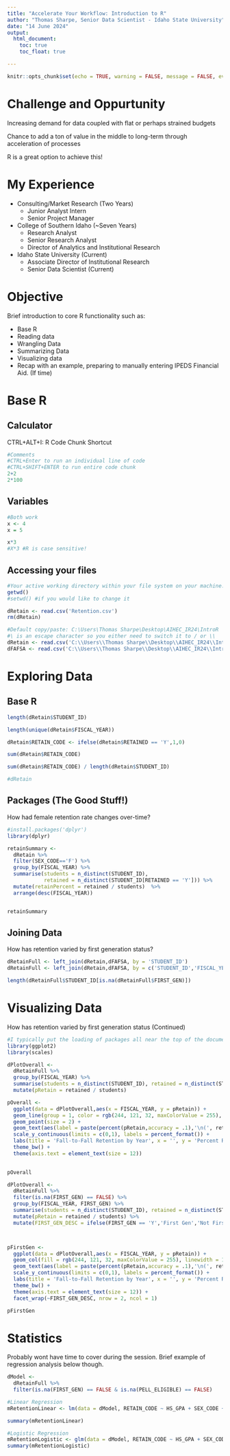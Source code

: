 ---
title: "Accelerate Your Workflow: Introduction to R"
author: "Thomas Sharpe, Senior Data Scientist - Idaho State University"
date: "14 June 2024"
output:
  html_document:
    toc: true
    toc_float: true

---

```{r setup, include=FALSE}
knitr::opts_chunk$set(echo = TRUE, warning = FALSE, message = FALSE, eval = TRUE)
```

# Challenge and Oppurtunity

Increasing demand for data coupled with flat or perhaps strained budgets

Chance to add a ton of value in the middle to long-term through acceleration of processes

R is a great option to achieve this!

# My Experience

* Consulting/Market Research (Two Years)
  + Junior Analyst Intern
  + Senior Project Manager
* College of Southern Idaho (~Seven Years)
  + Research Analyst
  + Senior Research Analyst
  + Director of Analytics and Institutional Research
* Idaho State University (Current)
  + Associate Director of Institutional Research
  + Senior Data Scientist (Current)
  
  
# Objective

Brief introduction to core R functionality such as:

* Base R
* Reading data
* Wrangling Data
* Summarizing Data
* Visualizing data
* Recap with an example, preparing to manually entering IPEDS Financial Aid. (If time)

# Base R

## Calculator

CTRL+ALT+I: R Code Chunk Shortcut

```{r}

#Comments
#CTRL+Enter to run an individual line of code
#CTRL+SHIFT+ENTER to run entire code chunk
2+2
2*100

```

## Variables

```{r}

#Both work
x <- 4
x = 5

x*3
#X*3 #R is case sensitive!


```

## Accessing your files

```{r}

#Your active working directory within your file system on your machine.
getwd()
#setwd() #if you would like to change it

dRetain <- read.csv('Retention.csv')
rm(dRetain)

#Default copy/paste: C:\Users\Thomas Sharpe\Desktop\AIHEC_IR24\IntroR
#\ is an escape character so you either need to switch it to / or \\ 
dRetain <- read.csv('C:\\Users\\Thomas Sharpe\\Desktop\\AIHEC_IR24\\IntroR\\Retention.csv')
dFAFSA <- read.csv('C:\\Users\\Thomas Sharpe\\Desktop\\AIHEC_IR24\\IntroR\\FAFSA.csv')

```

# Exploring Data

## Base R

```{r}

length(dRetain$STUDENT_ID)

length(unique(dRetain$FISCAL_YEAR))

dRetain$RETAIN_CODE <- ifelse(dRetain$RETAINED == 'Y',1,0)

sum(dRetain$RETAIN_CODE)

sum(dRetain$RETAIN_CODE) / length(dRetain$STUDENT_ID)

#dRetain

```

## Packages (The Good Stuff!)

How had female retention rate changes over-time?

```{r}

#install.packages('dplyr')
library(dplyr)

retainSummary <-
  dRetain %>%
  filter(SEX_CODE=='F') %>%
  group_by(FISCAL_YEAR) %>%
  summarise(students = n_distinct(STUDENT_ID),
            retained = n_distinct(STUDENT_ID[RETAINED == 'Y'])) %>%
  mutate(retainPercent = retained / students)  %>%
  arrange(desc(FISCAL_YEAR))


retainSummary

```

## Joining Data

How has retention varied by first generation status?

```{r}


dRetainFull <- left_join(dRetain,dFAFSA, by = 'STUDENT_ID')
dRetainFull <- left_join(dRetain,dFAFSA, by = c('STUDENT_ID','FISCAL_YEAR'))

length(dRetainFull$STUDENT_ID[is.na(dRetainFull$FIRST_GEN)])


```


# Visualizing Data

How has retention varied by first generation status (Continued)

```{r}

#I typically put the loading of packages all near the top of the document so I can use it throughout. Have it here to illustrate what packages I am using.
library(ggplot2)
library(scales)

dPlotOverall <-
  dRetainFull %>%
  group_by(FISCAL_YEAR) %>%
  summarise(students = n_distinct(STUDENT_ID), retained = n_distinct(STUDENT_ID[RETAINED == 'Y'])) %>%
  mutate(pRetain = retained / students)

pOverall <-
  ggplot(data = dPlotOverall,aes(x = FISCAL_YEAR, y = pRetain)) +
  geom_line(group = 1, color = rgb(244, 121, 32, maxColorValue = 255), linewidth = 1.2) +
  geom_point(size = 2) +
  geom_text(aes(label = paste(percent(pRetain,accuracy = .1),'\n(', retained,' of ',comma(students),')', sep = '')),vjust = -.3) +
  scale_y_continuous(limits = c(0,1), labels = percent_format()) +
  labs(title = 'Fall-to-Fall Retention by Year', x = '', y = 'Percent Retained') +
  theme_bw() +
  theme(axis.text = element_text(size = 12))
  

pOverall

```

```{r, fig.height=8}

dPlotOverall <-
  dRetainFull %>%
  filter(is.na(FIRST_GEN) == FALSE) %>%
  group_by(FISCAL_YEAR, FIRST_GEN) %>%
  summarise(students = n_distinct(STUDENT_ID), retained = n_distinct(STUDENT_ID[RETAINED == 'Y'])) %>%
  mutate(pRetain = retained / students) %>%
  mutate(FIRST_GEN_DESC = ifelse(FIRST_GEN == 'Y','First Gen','Not First Gen'))



pFirstGen <-
  ggplot(data = dPlotOverall,aes(x = FISCAL_YEAR, y = pRetain)) +
  geom_col(fill = rgb(244, 121, 32, maxColorValue = 255), linewidth = 1.2) +
  geom_text(aes(label = paste(percent(pRetain,accuracy = .1),'\n(', retained,' of ',comma(students),')', sep = '')),vjust = -.3) +
  scale_y_continuous(limits = c(0,1), labels = percent_format()) +
  labs(title = 'Fall-to-Fall Retention by Year', x = '', y = 'Percent Retained') +
  theme_bw() +
  theme(axis.text = element_text(size = 12)) +
  facet_wrap(~FIRST_GEN_DESC, nrow = 2, ncol = 1)

pFirstGen


```


# Statistics

Probably wont have time to cover during the session. Brief example of regression analysis below though.

```{r}

dModel <-
  dRetainFull %>%
  filter(is.na(FIRST_GEN) == FALSE & is.na(PELL_ELIGIBLE) == FALSE)

#Linear Regression
mRetentionLinear <- lm(data = dModel, RETAIN_CODE ~ HS_GPA + SEX_CODE + IPEDS_RACE_CODE + FIRST_GEN + PELL_ELIGIBLE)

summary(mRetentionLinear)

#Logistic Regression
mRetentionLogistic <- glm(data = dModel, RETAIN_CODE ~ HS_GPA + SEX_CODE + IPEDS_RACE_CODE + FIRST_GEN + PELL_ELIGIBLE, family = "binomial")
summary(mRetentionLogistic)


```




